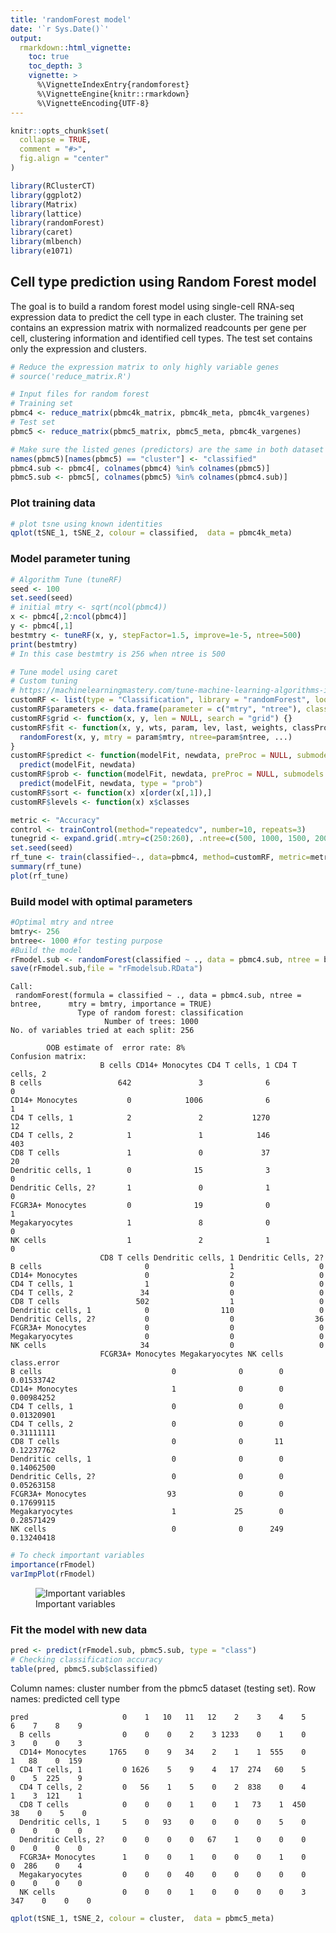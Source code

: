 ```yaml
---
title: 'randomForest model'
date: '`r Sys.Date()`'
output:
  rmarkdown::html_vignette:
    toc: true
    toc_depth: 3
    vignette: >
      %\VignetteIndexEntry{randomforest}
      %\VignetteEngine{knitr::rmarkdown}
      %\VignetteEncoding{UTF-8}
---
```


```r
knitr::opts_chunk$set(
  collapse = TRUE,
  comment = "#>",
  fig.align = "center"
)
```

```r
library(RClusterCT)
library(ggplot2)
library(Matrix)
library(lattice)
library(randomForest)
library(caret)
library(mlbench)
library(e1071)
```

## Cell type prediction using Random Forest model

The goal is to build a random forest model using single-cell RNA-seq expression data to predict the cell type in each cluster.
The training set contains an expression matrix with normalized readcounts per gene per cell, clustering information and identified cell types. The test set contains only the expression and clusters. 
```r
# Reduce the expression matrix to only highly variable genes
# source('reduce_matrix.R')

# Input files for random forest
# Training set
pbmc4 <- reduce_matrix(pbmc4k_matrix, pbmc4k_meta, pbmc4k_vargenes)
# Test set
pbmc5 <- reduce_matrix(pbmc5_matrix, pbmc5_meta, pbmc4k_vargenes)

# Make sure the listed genes (predictors) are the same in both dataset
names(pbmc5)[names(pbmc5) == "cluster"] <- "classified"
pbmc4.sub <- pbmc4[, colnames(pbmc4) %in% colnames(pbmc5)]
pbmc5.sub <- pbmc5[, colnames(pbmc5) %in% colnames(pbmc4.sub)]
```

### Plot training data 

```r
# plot tsne using known identities
qplot(tSNE_1, tSNE_2, colour = classified,  data = pbmc4k_meta)
```

### Model parameter tuning

```r
# Algorithm Tune (tuneRF)
seed <- 100
set.seed(seed)
# initial mtry <- sqrt(ncol(pbmc4))
x <- pbmc4[,2:ncol(pbmc4)]
y <- pbmc4[,1]
bestmtry <- tuneRF(x, y, stepFactor=1.5, improve=1e-5, ntree=500)
print(bestmtry)
# In this case bestmtry is 256 when ntree is 500

# Tune model using caret
# Custom tuning
# https://machinelearningmastery.com/tune-machine-learning-algorithms-in-r/
customRF <- list(type = "Classification", library = "randomForest", loop = NULL)
customRF$parameters <- data.frame(parameter = c("mtry", "ntree"), class = rep("numeric", 2), label = c("mtry", "ntree"))
customRF$grid <- function(x, y, len = NULL, search = "grid") {}
customRF$fit <- function(x, y, wts, param, lev, last, weights, classProbs, ...) {
  randomForest(x, y, mtry = param$mtry, ntree=param$ntree, ...)
}
customRF$predict <- function(modelFit, newdata, preProc = NULL, submodels = NULL)
  predict(modelFit, newdata)
customRF$prob <- function(modelFit, newdata, preProc = NULL, submodels = NULL)
  predict(modelFit, newdata, type = "prob")
customRF$sort <- function(x) x[order(x[,1]),]
customRF$levels <- function(x) x$classes

metric <- "Accuracy"
control <- trainControl(method="repeatedcv", number=10, repeats=3)
tunegrid <- expand.grid(.mtry=c(250:260), .ntree=c(500, 1000, 1500, 2000))
set.seed(seed)
rf_tune <- train(classified~., data=pbmc4, method=customRF, metric=metric, tuneGrid=tunegrid, trControl=control)
summary(rf_tune)
plot(rf_tune)
```

### Build model with optimal parameters

```r
#Optimal mtry and ntree
bmtry<- 256
bntree<- 1000 #for testing purpose
#Build the model
rFmodel.sub <- randomForest(classified ~ ., data = pbmc4.sub, ntree = bntree, mtry = bmtry, importance = TRUE)
save(rFmodel.sub,file = "rFmodelsub.RData")
```
```
Call:
 randomForest(formula = classified ~ ., data = pbmc4.sub, ntree = bntree,      mtry = bmtry, importance = TRUE) 
               Type of random forest: classification
                     Number of trees: 1000
No. of variables tried at each split: 256

        OOB estimate of  error rate: 8%
Confusion matrix:
                    B cells CD14+ Monocytes CD4 T cells, 1 CD4 T cells, 2
B cells                 642               3              6              0
CD14+ Monocytes           0            1006              6              1
CD4 T cells, 1            2               2           1270             12
CD4 T cells, 2            1               1            146            403
CD8 T cells               1               0             37             20
Dendritic cells, 1        0              15              3              0
Dendritic Cells, 2?       1               0              1              0
FCGR3A+ Monocytes         0              19              0              1
Megakaryocytes            1               8              0              0
NK cells                  1               2              1              0
                    CD8 T cells Dendritic cells, 1 Dendritic Cells, 2?
B cells                       0                  1                   0
CD14+ Monocytes               0                  2                   0
CD4 T cells, 1                1                  0                   0
CD4 T cells, 2               34                  0                   0
CD8 T cells                 502                  1                   0
Dendritic cells, 1            0                110                   0
Dendritic Cells, 2?           0                  0                  36
FCGR3A+ Monocytes             0                  0                   0
Megakaryocytes                0                  0                   0
NK cells                     34                  0                   0
                    FCGR3A+ Monocytes Megakaryocytes NK cells class.error
B cells                             0              0        0  0.01533742
CD14+ Monocytes                     1              0        0  0.00984252
CD4 T cells, 1                      0              0        0  0.01320901
CD4 T cells, 2                      0              0        0  0.31111111
CD8 T cells                         0              0       11  0.12237762
Dendritic cells, 1                  0              0        0  0.14062500
Dendritic Cells, 2?                 0              0        0  0.05263158
FCGR3A+ Monocytes                  93              0        0  0.17699115
Megakaryocytes                      1             25        0  0.28571429
NK cells                            0              0      249  0.13240418
```
```r
# To check important variables
importance(rFmodel)        
varImpPlot(rFmodel)
```
![Important variables](https://i.imgur.com/h5d0aST.png)

### Fit the model with new data

```r
pred <- predict(rFmodel.sub, pbmc5.sub, type = "class")
# Checking classification accuracy
table(pred, pbmc5.sub$classified) 
```
Column names: cluster number from the pbmc5 dataset (testing set). Row names: predicted cell type
```
pred                     0    1   10   11   12    2    3    4    5    6    7    8    9
  B cells                0    0    0    2    3 1233    0    1    0    3    0    0    3
  CD14+ Monocytes     1765    0    9   34    2    1    1  555    0    1   88    0  159
  CD4 T cells, 1         0 1626    5    9    4   17  274   60    5    0    5  225    9
  CD4 T cells, 2         0   56    1    5    0    2  838    0    4    1    3  121    1
  CD8 T cells            0    0    0    1    0    1   73    1  450   38    0    5    0
  Dendritic cells, 1     5    0   93    0    0    0    0    5    0    0    0    0    0
  Dendritic Cells, 2?    0    0    0    0   67    1    0    0    0    0    0    0    0
  FCGR3A+ Monocytes      1    0    0    1    0    0    0    1    0    0  286    0    4
  Megakaryocytes         0    0    0   40    0    0    0    0    0    0    0    0    0
  NK cells               0    0    0    1    0    0    0    0    3  347    0    0    0
 ```
```r
qplot(tSNE_1, tSNE_2, colour = cluster,  data = pbmc5_meta)
```
